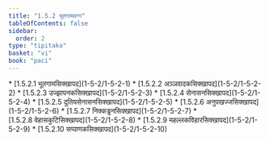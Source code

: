 ```yaml
---
title: "1.5.2 भूतगामवग्ग"
tableOfContents: false
sidebar:
  order: 2
type: "tipitaka"
basket: "vi"
book: "paci"
---
```



<DynamicBreadcrumb />



<TableOfContents book="paci" section="1.5.2">
* [1.5.2.1 भूतगामसिक्खापद](1-5-2/1-5-2-1)
* [1.5.2.2 अञ्ञवादकसिक्खापद](1-5-2/1-5-2-2)
* [1.5.2.3 उज्झापनकसिक्खापद](1-5-2/1-5-2-3)
* [1.5.2.4 सेनासनसिक्खापद](1-5-2/1-5-2-4)
* [1.5.2.5 दुतियसेनासनसिक्खापद](1-5-2/1-5-2-5)
* [1.5.2.6 अनुपखज्जसिक्खापद](1-5-2/1-5-2-6)
* [1.5.2.7 निक्कड्ढनसिक्खापद](1-5-2/1-5-2-7)
* [1.5.2.8 वेहासकुटिसिक्खापद](1-5-2/1-5-2-8)
* [1.5.2.9 महल्लकविहारसिक्खापद](1-5-2/1-5-2-9)
* [1.5.2.10 सप्पाणकसिक्खापद](1-5-2/1-5-2-10)
</TableOfContents>